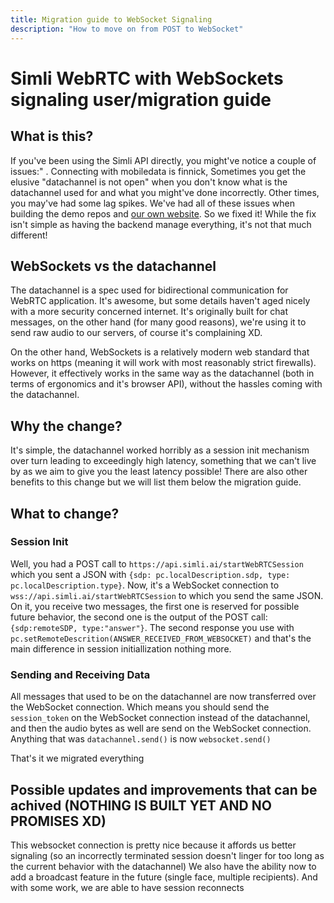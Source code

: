 ```yaml
---
title: Migration guide to WebSocket Signaling
description: "How to move on from POST to WebSocket"
---
```


# Simli WebRTC with WebSockets signaling user/migration guide

## What is this?

If you've been using the Simli API directly, you might've notice a couple of issues:" . Connecting with mobiledata is finnick, Sometimes you get the elusive "datachannel is not open" when you don't know what is the datachannel used for and what you might've done incorrectly. Other times, you may've had some lag spikes. We've had all of these issues when building the demo repos and [our own website](https://simli.com). So we fixed it! While the fix isn't simple as having the backend manage everything, it's not that much different!

## WebSockets vs the datachannel

The datachannel is a spec used for bidirectional communication for WebRTC application. It's awesome, but some details haven't aged nicely with a more security concerned internet. It's originally built for chat messages, on the other hand (for many good reasons), we're using it to send raw audio to our servers, of course it's complaining XD.

On the other hand, WebSockets is a relatively modern web standard that works on https (meaning it will work with most reasonably strict firewalls). However, it effectively works in the same way as the datachannel (both in terms of ergonomics and it's browser API), without the hassles coming with the datachannel.

## Why the change?

It's simple, the datachannel worked horribly as a session init mechanism over turn leading to exceedingly high latency, something that we can't live by as we aim to give you the least latency possible! There are also other benefits to this change but we will list them below the migration guide.

## What to change?

### Session Init

Well, you had a POST call to `https://api.simli.ai/startWebRTCSession` which you sent a JSON with `{sdp: pc.localDescription.sdp, type: pc.localDescription.type}`. Now, it's a WebSocket connection to `wss://api.simli.ai/startWebRTCSession` to which you send the same JSON. On it, you receive two messages, the first one is reserved for possible future behavior, the second one is the output of the POST call: `{sdp:remoteSDP, type:"answer"}`. The second response you use with `pc.setRemoteDescrition(ANSWER_RECEIVED_FROM_WEBSOCKET)` and that's the main difference in session initiallization nothing more.

### Sending and Receiving Data

All messages that used to be on the datachannel are now transferred over the WebSocket connection. Which means you should send the `session_token` on the WebSocket connection instead of the datachannel, and then the audio bytes as well are send on the WebSocket connection. Anything that was `datachannel.send()` is now `websocket.send()`

That's it we migrated everything

## Possible updates and improvements that can be achived (NOTHING IS BUILT YET AND NO PROMISES XD)

This websocket connection is pretty nice because it affords us better signaling (so an incorrectly terminated session doesn't linger for too long as the current behavior with the datachannel)
We also have the ability now to add a broadcast feature in the future (single face, multiple recipients).
And with some work, we are able to have session reconnects
